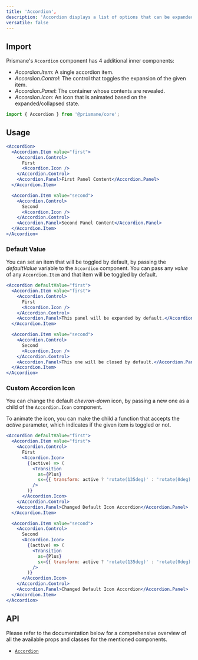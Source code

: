 ---
title: 'Accordion',
description: 'Accordion displays a list of options that can be expanded or collapsed.',
versatile: false
---

## Import

Prismane's `Accordion` component has 4 additional inner components:

- _Accordion.Item_: A single accordion item.
- _Accordion.Control_: The control that toggles the expansion of the given item.
- _Accordion.Panel_: The container whose contents are revealed.
- _Accordion.Icon_: An icon that is animated based on the expanded/collapsed state.

```js
import { Accordion } from '@prismane/core';
```

## Usage

```jsx preview
<Accordion>
  <Accordion.Item value="first">
    <Accordion.Control>
      First
      <Accordion.Icon />
    </Accordion.Control>
    <Accordion.Panel>First Panel Content</Accordion.Panel>
  </Accordion.Item>

  <Accordion.Item value="second">
    <Accordion.Control>
      Second
      <Accordion.Icon />
    </Accordion.Control>
    <Accordion.Panel>Second Panel Content</Accordion.Panel>
  </Accordion.Item>
</Accordion>
```

### Default Value

You can set an item that will be toggled by default, by passing the _defaultValue_ variable to the `Accordion` component. You can pass any _value_ of any `Accordion.Item` and that item will be toggled by default.

```jsx preview
<Accordion defaultValue="first">
  <Accordion.Item value="first">
    <Accordion.Control>
      First
      <Accordion.Icon />
    </Accordion.Control>
    <Accordion.Panel>This panel will be expanded by default.</Accordion.Panel>
  </Accordion.Item>

  <Accordion.Item value="second">
    <Accordion.Control>
      Second
      <Accordion.Icon />
    </Accordion.Control>
    <Accordion.Panel>This one will be closed by default.</Accordion.Panel>
  </Accordion.Item>
</Accordion>
```

### Custom Accordion Icon

You can change the default _chevron-down_ icon, by passing a new one as a child of the `Accordion.Icon` component.

To animate the icon, you can make the child a function that accepts the _active_ parameter, which indicates if the given item is toggled or not.

```jsx preview
<Accordion defaultValue="first">
  <Accordion.Item value="first">
    <Accordion.Control>
      First
      <Accordion.Icon>
        {(active) => (
          <Transition
            as={Plus}
            sx={{ transform: active ? 'rotate(135deg)' : 'rotate(0deg)' }}
          />
        )}
      </Accordion.Icon>
    </Accordion.Control>
    <Accordion.Panel>Changed Default Icon Accordion</Accordion.Panel>
  </Accordion.Item>

  <Accordion.Item value="second">
    <Accordion.Control>
      Second
      <Accordion.Icon>
        {(active) => (
          <Transition
            as={Plus}
            sx={{ transform: active ? 'rotate(135deg)' : 'rotate(0deg)' }}
          />
        )}
      </Accordion.Icon>
    </Accordion.Control>
    <Accordion.Panel>Changed Default Icon Accordion</Accordion.Panel>
  </Accordion.Item>
</Accordion>
```

## API

Please refer to the documentation below for a comprehensive overview of all the available props and classes for the mentioned components.

- [`Accordion`](/docs/components-api/accordion-api)
